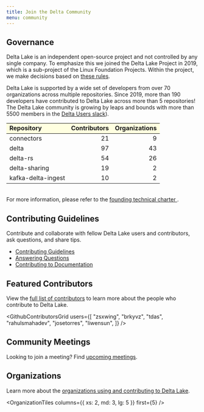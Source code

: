 ```yaml
---
title: Join the Delta Community
menu: community
---
```


## Governance

Delta Lake is an independent open-source project and not controlled by any single company. To emphasize this we joined the Delta Lake Project in 2019, which is a sub-project of the Linux Foundation Projects. Within the project, we make decisions based on [these rules](https://delta-io-beta.netlify.app/pdfs/delta-charter.pdf).

Delta Lake is supported by a wide set of developers from over 70 organizations across multiple repositories. Since 2019, more than 190 developers have contributed to Delta Lake across more than 5 repositories! The Delta Lake community is growing by leaps and bounds with more than 5500 members in the [Delta Users slack](https://dbricks.co/delta-users-slack)).

<table cellpadding="5" width="500">
  <tr>
    <td
      align="left"
      bgcolor="#ffffe0"
      style="border-bottom:solid 1px black; border-top:solid 1px black"
    >
      <b>Repository</b>
    </td>
    <td
      align="right"
      bgcolor="#ffffe0"
      style="border-bottom:solid 1px black; border-top:solid 1px black"
    >
      <b>Contributors</b>
    </td>
    <td
      align="right"
      bgcolor="#ffffe0"
      style="border-bottom:solid 1px black; border-top:solid 1px black"
    >
      <b>Organizations</b>
    </td>
  </tr>
  <tr>
    <td align="left">connectors</td>
    <td align="right">21</td>
    <td align="right">9</td>
  </tr>
  <tr>
    <td align="left">delta</td>
    <td align="right">97</td>
    <td align="right">43</td>
  </tr>
  <tr>
    <td align="left">delta-rs</td>
    <td align="right">54</td>
    <td align="right">26</td>
  </tr>
  <tr>
    <td align="left">delta-sharing</td>
    <td align="right">19</td>
    <td align="right">2</td>
  </tr>
  <tr>
    <td align="left">kafka-delta-ingest</td>
    <td align="right">10</td>
    <td align="right">2</td>
  </tr>
</table>

<br />
For more information, please refer to the <a
  href="https://delta-io-beta.netlify.app/pdfs/delta-charter.pdf"
  target="_blank"
>
  founding technical charter
</a>
.

## Contributing Guidelines

Contribute and collaborate with fellow Delta Lake users and contributors, ask questions, and share tips.

- [Contributing Guidelines](/community/contributing-guidelines)
- [Answering Questions](/community/answering-questions)
- [Contributing to Documentation](/community/contributing-to-docs)

<SocialTiles />

## Featured Contributors

View the [full list of contributors](/community/contributing) to learn more about the people who contribute to Delta Lake.

<GithubContributorsGrid
  users={[
    "zsxwing",
    "brkyvz",
    "tdas",
    "rahulsmahadev",
    "josetorres",
    "liwensun",
  ]}
/>

## Community Meetings

Looking to join a meeting? Find [upcoming meetings](/community/meetings).

<JsonCardDataList data="meetings" first={3} />

## Organizations

Learn more about the [organizations using and contributing to Delta Lake](/community/organizations).

<OrganizationTiles columns={{ xs: 2, md: 3, lg: 5 }} first={5} />
